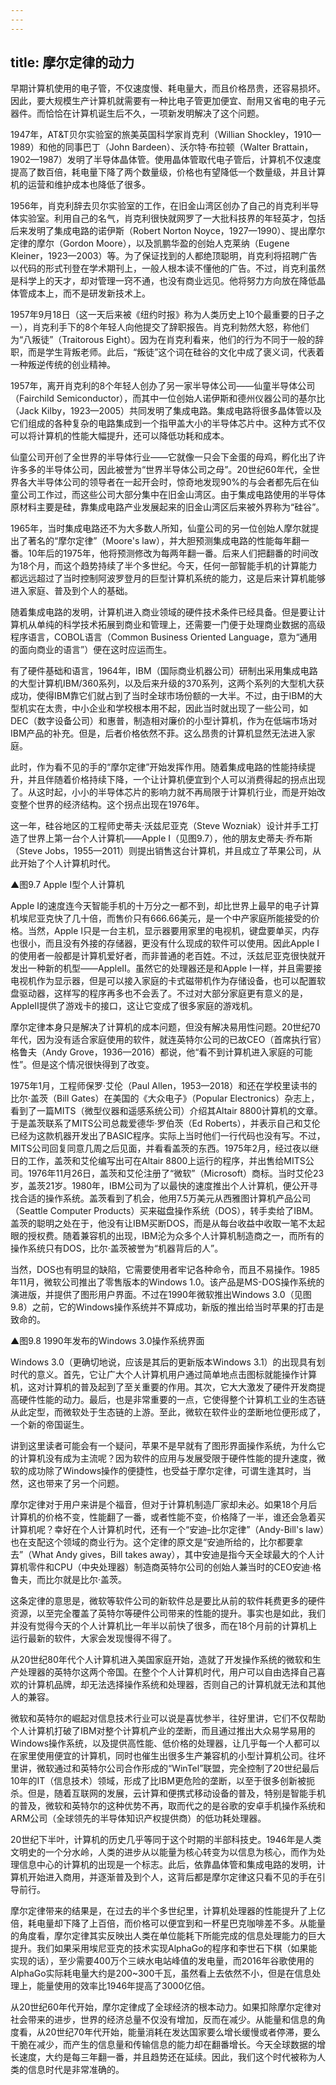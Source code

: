 ```yaml
---
---
---
```

title: 摩尔定律的动力
---




早期计算机使用的电子管，不仅速度慢、耗电量大，而且价格昂贵，还容易损坏。因此，要大规模生产计算机就需要有一种比电子管更加便宜、耐用又省电的电子元器件。而恰恰在计算机诞生后不久，一项新发明解决了这个问题。

1947年，AT&T贝尔实验室的旅美英国科学家肖克利（Willian Shockley，1910—1989）和他的同事巴丁（John Bardeen）、沃尔特·布拉顿（Walter Brattain，1902—1987）发明了半导体晶体管。使用晶体管取代电子管后，计算机不仅速度提高了数百倍，耗电量下降了两个数量级，价格也有望降低一个数量级，并且计算机的运营和维护成本也降低了很多。

1956年，肖克利辞去贝尔实验室的工作，在旧金山湾区创办了自己的肖克利半导体实验室。利用自己的名气，肖克利很快就网罗了一大批科技界的年轻英才，包括后来发明了集成电路的诺伊斯（Robert Norton Noyce，1927—1990）、提出摩尔定律的摩尔（Gordon Moore），以及凯鹏华盈的创始人克莱纳（Eugene Kleiner，1923—2003）等。为了保证找到的人都绝顶聪明，肖克利将招聘广告以代码的形式刊登在学术期刊上，一般人根本读不懂他的广告。不过，肖克利虽然是科学上的天才，却对管理一窍不通，也没有商业远见。他将努力方向放在降低晶体管成本上，而不是研发新技术上。

1957年9月18日（这一天后来被《纽约时报》称为人类历史上10个最重要的日子之一），肖克利手下的8个年轻人向他提交了辞职报告。肖克利勃然大怒，称他们为“八叛徒”（Traitorous Eight）。因为在肖克利看来，他们的行为不同于一般的辞职，而是学生背叛老师。此后，“叛徒”这个词在硅谷的文化中成了褒义词，代表着一种叛逆传统的创业精神。

1957年，离开肖克利的8个年轻人创办了另一家半导体公司——仙童半导体公司（Fairchild Semiconductor），而其中一位创始人诺伊斯和德州仪器公司的基尔比（Jack Kilby，1923—2005）共同发明了集成电路。集成电路将很多晶体管以及它们组成的各种复杂的电路集成到一个指甲盖大小的半导体芯片中。这种方式不仅可以将计算机的性能大幅提升，还可以降低功耗和成本。

仙童公司开创了全世界的半导体行业——它就像一只会下金蛋的母鸡，孵化出了许许多多的半导体公司，因此被誉为“世界半导体公司之母”。20世纪60年代，全世界各大半导体公司的领导者在一起开会时，惊奇地发现90%的与会者都先后在仙童公司工作过，而这些公司大部分集中在旧金山湾区。由于集成电路使用的半导体原材料主要是硅，靠集成电路产业发展起来的旧金山湾区后来被外界称为“硅谷”。

1965年，当时集成电路还不为大多数人所知，仙童公司的另一位创始人摩尔就提出了著名的“摩尔定律”（Moore's law），并大胆预测集成电路的性能每年翻一番。10年后的1975年，他将预测修改为每两年翻一番。后来人们把翻番的时间改为18个月，而这个趋势持续了半个多世纪。今天，任何一部智能手机的计算能力都远远超过了当时控制阿波罗登月的巨型计算机系统的能力，这是后来计算机能够进入家庭、普及到个人的基础。

随着集成电路的发明，计算机进入商业领域的硬件技术条件已经具备。但是要让计算机从单纯的科学技术拓展到商业和管理上，还需要一门便于处理商业数据的高级程序语言，COBOL语言（Common Business Oriented Language，意为“通用的面向商业的语言”）便在这时应运而生。

有了硬件基础和语言，1964年，IBM（国际商业机器公司）研制出采用集成电路的大型计算机IBM/360系列，以及后来升级的370系列，这两个系列的大型机大获成功，使得IBM靠它们就占到了当时全球市场份额的一大半。不过，由于IBM的大型机实在太贵，中小企业和学校根本用不起，因此当时就出现了一些公司，如DEC（数字设备公司）和惠普，制造相对廉价的小型计算机，作为在低端市场对IBM产品的补充。但是，后者价格依然不菲。这么昂贵的计算机显然无法进入家庭。

此时，作为看不见的手的“摩尔定律”开始发挥作用。随着集成电路的性能持续提升，并且伴随着价格持续下降，一个让计算机便宜到个人可以消费得起的拐点出现了。从这时起，小小的半导体芯片的影响力就不再局限于计算机行业，而是开始改变整个世界的经济结构。这个拐点出现在1976年。

这一年，硅谷地区的工程师史蒂夫·沃兹尼亚克（Steve Wozniak）设计并手工打造了世界上第一台个人计算机——Apple I（见图9.7），他的朋友史蒂夫·乔布斯（Steve Jobs，1955—2011）则提出销售这台计算机，并且成立了苹果公司，从此开始了个人计算机时代。

▲图9.7 Apple I型个人计算机



Apple I的速度连今天智能手机的十万分之一都不到，却比世界上最早的电子计算机埃尼亚克快了几十倍，而售价只有666.66美元，是一个中产家庭所能接受的价格。当然，Apple I只是一台主机，显示器要用家里的电视机，键盘要单买，内存也很小，而且没有外接的存储器，更没有什么现成的软件可以使用。因此Apple I的使用者一般都是计算机爱好者，而非普通的老百姓。不过，沃兹尼亚克很快就开发出一种新的机型——AppleⅡ。虽然它的处理器还是和Apple I一样，并且需要接电视机作为显示器，但是可以接入家庭的卡式磁带机作为存储设备，也可以配置软盘驱动器，这样写的程序再多也不会丢了。不过对大部分家庭更有意义的是，AppleⅡ提供了游戏卡的接口，这让它变成了很多家庭的游戏机。

摩尔定律本身只是解决了计算机的成本问题，但没有解决易用性问题。20世纪70年代，因为没有适合家庭使用的软件，就连英特尔公司的已故CEO（首席执行官）格鲁夫（Andy Grove，1936—2016）都说，他“看不到计算机进入家庭的可能性”。但是这个情况很快得到了改变。

1975年1月，工程师保罗·艾伦（Paul Allen，1953—2018）和还在学校里读书的比尔·盖茨（Bill Gates）在美国的《大众电子》（Popular Electronics）杂志上，看到了一篇MITS（微型仪器和遥感系统公司）介绍其Altair 8800计算机的文章。于是盖茨联系了MITS公司总裁爱德华·罗伯茨（Ed Roberts），并表示自己和艾伦已经为这款机器开发出了BASIC程序。实际上当时他们一行代码也没有写。不过，MITS公司回复同意几周之后见面，并看看盖茨的东西。1975年2月，经过夜以继日的工作，盖茨和艾伦编写出可在Altair 8800上运行的程序，并出售给MITS公司。1976年11月26日，盖茨和艾伦注册了“微软”（Microsoft）商标。当时艾伦23岁，盖茨21岁。1980年，IBM公司为了以最快的速度推出个人计算机，便公开寻找合适的操作系统。盖茨看到了机会，他用7.5万美元从西雅图计算机产品公司（Seattle Computer Products）买来磁盘操作系统（DOS），转手卖给了IBM。盖茨的聪明之处在于，他没有让IBM买断DOS，而是从每台收益中收取一笔不太起眼的授权费。随着兼容机的出现，IBM沦为众多个人计算机制造商之一，而所有的操作系统只有DOS，比尔·盖茨被誉为“机器背后的人”。

当然，DOS也有明显的缺陷，它需要使用者牢记各种命令，而且不易操作。1985年11月，微软公司推出了零售版本的Windows 1.0。该产品是MS-DOS操作系统的演进版，并提供了图形用户界面。不过在1990年微软推出Windows 3.0（见图9.8）之前，它的Windows操作系统并不算成功，新版的推出给当时苹果的打击是致命的。

▲图9.8 1990年发布的Windows 3.0操作系统界面



Windows 3.0（更确切地说，应该是其后的更新版本Windows 3.1）的出现具有划时代的意义。首先，它让广大个人计算机用户通过简单地点击图标就能操作计算机，这对计算机的普及起到了至关重要的作用。其次，它大大激发了硬件开发商提高硬件性能的动力。最后，也是非常重要的一点，它使得整个计算机工业的生态链从此定型，而微软处于生态链的上游。至此，微软在软件业的垄断地位便形成了，一个新的帝国诞生。

讲到这里读者可能会有一个疑问，苹果不是早就有了图形界面操作系统，为什么它的计算机没有成为主流呢？因为软件的应用与发展受限于硬件性能的提升速度，微软的成功除了Windows操作的便捷性，也受益于摩尔定律，可谓生逢其时，当然，这也带来了另一个问题。

摩尔定律对于用户来讲是个福音，但对于计算机制造厂家却未必。如果18个月后计算机的价格不变，性能翻了一番，或者性能不变，价格降了一半，谁还会急着买计算机呢？幸好在个人计算机时代，还有一个“安迪–比尔定律”（Andy-Bill's law）也在支配这个领域的商业行为。这个定律的原文是“安迪所给的，比尔都要拿去”（What Andy gives，Bill takes away），其中安迪是指今天全球最大的个人计算机零件和CPU（中央处理器）制造商英特尔公司的创始人兼当时的CEO安迪·格鲁夫，而比尔就是比尔·盖茨。

这条定律的意思是，微软等软件公司的新软件总是要比从前的软件耗费更多的硬件资源，以至完全覆盖了英特尔等硬件公司带来的性能的提升。事实也是如此，我们并没有觉得今天的个人计算机比一年半以前快了很多，而在18个月前的计算机上运行最新的软件，大家会发现慢得不得了。

从20世纪80年代个人计算机进入美国家庭开始，造就了开发操作系统的微软和生产处理器的英特尔这两个帝国。在整个个人计算机时代，用户可以自由选择自己喜欢的计算机品牌，却无法选择操作系统和处理器，否则自己的计算机就无法和其他人的兼容。

微软和英特尔的崛起对信息技术行业可以说是喜忧参半，往好里讲，它们不仅帮助个人计算机打破了IBM对整个计算机产业的垄断，而且通过推出大众易学易用的Windows操作系统，以及提供高性能、低价格的处理器，让几乎每一个人都可以在家里使用便宜的计算机，同时也催生出很多生产兼容机的小型计算机公司。往坏里讲，微软通过和英特尔公司合作形成的“WinTel”联盟，完全控制了20世纪最后10年的IT（信息技术）领域，形成了比IBM更危险的垄断，以至于很多创新被扼杀。但是，随着互联网的发展，云计算和便携式移动设备的普及，特别是智能手机的普及，微软和英特尔的这种优势不再，取而代之的是谷歌的安卓手机操作系统和ARM公司（全球领先的半导体知识产权提供商）的低功耗处理器。

20世纪下半叶，计算机的历史几乎等同于这个时期的半部科技史。1946年是人类文明史的一个分水岭，人类的进步从以能量为核心转变为以信息为核心，而作为处理信息中心的计算机的出现是一个标志。此后，依靠晶体管和集成电路的发明，计算机开始进入商用，并逐渐普及到个人，这背后都是摩尔定律这只看不见的手在引导前行。

摩尔定律带来的结果是，在过去的半个多世纪里，计算机处理器的性能提升了上亿倍，耗电量却下降了上百倍，而价格可以便宜到和一杯星巴克咖啡差不多。从能量的角度看，摩尔定律其实反映出人类在单位能耗下所能完成的信息处理能力的巨大提升。我们如果采用埃尼亚克的技术实现AlphaGo的程序和李世石下棋（如果能实现的话），至少需要400万个三峡水电站峰值的发电量，而2016年谷歌使用的AlphaGo实际耗电量大约是200~300千瓦，虽然看上去依然不小，但是在信息处理上，能量使用的效率比1946年提高了3000亿倍。

从20世纪60年代开始，摩尔定律成了全球经济的根本动力。如果扣除摩尔定律对社会带来的进步，世界的经济总量不仅没有增加，反而在减少。从能量和信息的角度看，从20世纪70年代开始，能量消耗在发达国家要么增长缓慢或者停滞，要么干脆在减少，而产生的信息量和传输信息的能力却在翻番增长。今天全球数据的增长速度，大约是每三年翻一番，并且趋势还在延续。因此，我们这个时代被称为人类的信息时代是非常准确的。
